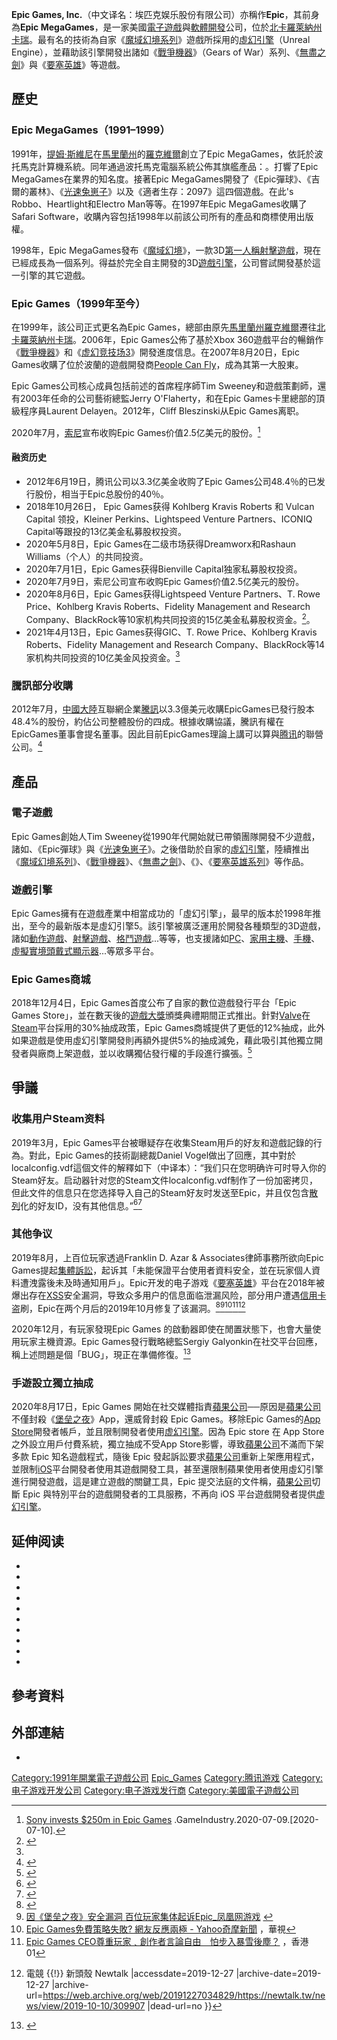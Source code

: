 {{noteTA
|G1=Games
|G2=IT
|1=zh-cn:堡垒之夜;zh-tw:要塞英雄;
}}
{{Infobox company
| name = Epic Games, Inc.
| logo = Epic Games logo.svg
| logo_size = 160px
| image = Epic Games office.jpg
| image_caption = 位于[[北卡羅萊納州|北卡羅萊納州]][[卡瑞_(北卡羅萊納州)|卡瑞]]的Epic Games总部
| former_names = {{Unbulleted list|Potomac Computer Systems {{small|(1991年–1992年)}}|Epic MegaGames, Inc. {{small|(1992年–1999年)}}}}
| type = [[私人公司|私人公司]]
| foundation = {{USA}}[[馬里蘭州|馬里蘭州]][[羅克維爾_(馬里蘭州)|羅克維爾]]
| founder = [[Tim_Sweeney|Tim Sweeney]]<br />{{en-link|Mark Rein|Mark Rein (software executive)}}
| defunct = 
| location_city = [[北卡羅萊納州|北卡羅萊納州]][[卡瑞_(北卡羅萊納州)|卡瑞]]
| location_country = {{USA}}
| area_served = 全球
| key_people = {{ubl|Tim Sweeney <small>（CEO）</small>|Mark Rein <small>（副总经理）</small>|{{en-link|Cliff Bleszinski}} <small>（设计总监，1992年-2012年）</small>}}
| industry = [[电子游戏|互动娱乐]]
| products = '''[[電子遊戲|電子遊戲]]'''<br />{{en-link|Castle of the Winds|Castle of the Winds}}<br />{{en-link|ZZT|ZZT}}<br />{{en-link|Overkill (video game)|Overkill}}<br />{{en-link|Jill of the Jungle|Jill of the Jungle}}<br />[[光速兔崽子|光速兔崽子]]<br />{{en-link|Epic Pinball}}<br />Fire Fight<br />{{en-link|One Must Fall: 2097}}<br />[[魔域幻境系列|魔域幻境系列]]<br />[[奇蹟時代|奇蹟時代]]<br />[[戰爭機器_(遊戲)|戰爭機器]]<br />{{en-link|Shadow Complex}}<br />{{en-link|Kiloblaster}}<br />[[無盡之劍|無盡之劍]]<br/>{{en-link|Infinity Blade II|無盡之劍}}<br/>[[要塞英雄|要塞英雄]]<br/>'''[[遊戲引擎|遊戲引擎]]'''<br />[[虛幻引擎|虛幻引擎]]<br/>'''[[Epic_Games商城|Epic Games商城]]'''
| owner = [[蒂姆·斯維尼|蒂姆·斯維尼]]<small>(50%)</small><br>[[騰訊控股|騰訊控股]] <small>(48.4%)</small>
| num_employees = 1000+ (2019年)
| parent = 
| divisions = 
| subsid = [[People_Can_Fly|People Can Fly]] (100%)<br />[[Chair_Entertainment|Chair Entertainment]]<br />英佩游戏<small>（原Epic Games中国）</small><ref>{{cite web|last=Gilbert|first=Ben|title=Epic Games China isn't quite part of Epic Games [update: even more info!]|url=https://www.engadget.com/2012/03/07/epic-games-china-isnt-quite-part-of-epic-games-but-kinda-sorta/|publisher=Engadget|date=2012-03-07|deadurl=yes|archiveurl=https://web.archive.org/web/20180813191007/https://www.engadget.com/2012/03/07/epic-games-china-isnt-quite-part-of-epic-games-but-kinda-sorta/|archivedate=2018-08-13|accessdate=2018-08-13}}</ref><br />Epic Games Japan<br />Epic Games Korea
| homepage = {{URL|http://www.epicgames.com/}}
| native_name = Epic Games, Inc.
| name_en = 
}}
'''Epic Games, Inc.'''（中文译名：埃匹克娱乐股份有限公司）亦稱作'''Epic'''，其前身為'''Epic MegaGames'''，是一家美國[[游戏开发者|電子遊戲]]與[[軟體開發|軟體開發]]公司，位於[[北卡羅萊納州|北卡羅萊納州]][[卡瑞_(北卡羅萊納州)|卡瑞]]。最有名的技術為自家《[[魔域幻境系列|魔域幻境系列]]》遊戲所採用的[[虛幻引擎|虛幻引擎]]（Unreal Engine），並藉助該引擎開發出諸如《[[戰爭機器_(遊戲)|戰爭機器]]》（Gears of War）系列、《[[無盡之劍|無盡之劍]]》與《[[要塞英雄|要塞英雄]]》等遊戲。

==歷史==
===Epic MegaGames（1991–1999）===
1991年，[[蒂姆·斯維尼|提姆·斯維尼]]在[[馬里蘭州|馬里蘭州]]的[[羅克維爾|羅克維爾]]創立了Epic MegaGames，依託於波托馬克計算機系統。同年通過波托馬克電腦系統公佈其旗艦產品：{{en-link|ZZT|ZZT}}。{{en-link|ZZT|ZZT}}打響了Epic MegaGames在業界的知名度。接著Epic MegaGames開發了《Epic彈球》、《吉爾的叢林》、《[[光速兔崽子|光速兔崽子]]》以及《適者生存：2097》這四個遊戲。在此's Robbo、Heartlight和Electro Man等等。在1997年Epic MegaGames收購了Safari Software，收購內容包括1998年以前該公司所有的產品和商標使用出版權。

1998年，Epic MegaGames發布《[[魔域幻境|魔域幻境]]》，一款3D[[第一人稱射擊遊戲|第一人稱射擊遊戲]]，現在已經成長為一個系列。得益於完全自主開發的3D[[遊戲引擎|遊戲引擎]]，公司嘗試開發基於這一引擎的其它遊戲。

===Epic Games（1999年至今）===
在1999年，該公司正式更名為Epic Games，總部由原先[[馬里蘭州|馬里蘭州]][[羅克維爾|羅克維爾]]遷往[[北卡羅萊納州|北卡羅萊納州]][[卡瑞_(北卡罗来纳州)|卡瑞]]。2006年，Epic Games公佈了基於Xbox 360遊戲平台的暢銷作《[[戰爭機器_(遊戲)|戰爭機器]]》和《[[虚幻竞技场3|虚幻竞技场3]]》開發進度信息。在2007年8月20日，Epic Games收購了位於波蘭的遊戲開發商[[People_Can_Fly|People Can Fly]]，成為其第一大股東。

Epic Games公司核心成員包括前述的首席程序師Tim Sweeney和遊戲策劃師{{le|克利夫·布列辛斯基|Cliff Bleszinski|Cliff Bleszinski}}，還有2003年任命的公司藝術總監Jerry O'Flaherty，和在Epic Games卡里總部的頂級程序員Laurent Delayen。2012年，Cliff Bleszinski从Epic Games离职。

2020年7月，[[索尼|索尼]]宣布收购Epic Games价值2.5亿美元的股份。<ref>[https://www.gamesindustry.biz/articles/2020-07-09-sony-invests-USD250m-in-epic-games Sony invests $250m in Epic Games] {{Wayback|url=https://www.gamesindustry.biz/articles/2020-07-09-sony-invests-USD250m-in-epic-games |date=20200709210850 }}.GameIndustry.2020-07-09.[2020-07-10].</ref>

====融资历史====
*2012年6月19日，腾讯公司以3.3亿美金收购了Epic Games公司48.4％的已发行股份，相当于Epic总股份的40％。
*2018年10月26日， Epic Games获得 Kohlberg Kravis Roberts 和 Vulcan Capital 领投，Kleiner Perkins、Lightspeed Venture Partners、ICONIQ Capital等跟投的13亿美金私募股权投资。
*2020年5月8日，Epic Games在二级市场获得Dreamworx和Rashaun Williams（个人）的共同投资。
*2020年7月1日，Epic Games获得Bienville Capital独家私募股权投资。
*2020年7月9日，索尼公司宣布收购Epic Games价值2.5亿美元的股份。
*2020年8月6日，Epic Games获得Lightspeed Venture Partners、T. Rowe Price、Kohlberg Kravis Roberts、Fidelity Management and Research Company、BlackRock等10家机构共同投资的15亿美金私募股权资金。<ref name="epicgames">{{Cite web |url=https://www.mg21.com/epic.html |title=美国视频游戏和软件公司：Epic Games, Inc. |publisher=美股之家 |date=2021-05-30 |access-date=2021-05-30 |archive-date=2021-06-03 |archive-url=https://web.archive.org/web/20210603144920/https://www.mg21.com/epic.html }}</ref>。
*2021年4月13日，Epic Games获得GIC、T. Rowe Price、Kohlberg Kravis Roberts、Fidelity Management and Research Company、BlackRock等14家机构共同投资的10亿美金风投资金。<ref name="epicgames"/>

===騰訊部分收購===
2012年7月，[[中国大陆|中國大陸]]互聯網企業[[腾讯|騰訊]]以3.3億美元收購EpicGames已發行股本48.4%的股份，約佔公司整體股份的四成。根據收購協議，騰訊有權在EpicGames董事會提名董事。因此目前EpicGames理論上講可以算與[[腾讯|腾讯]]的聯營公司。<ref>{{cite web|url=https://gnn.gamer.com.tw/6/67206.html|title=騰訊入股 Unreal Engine 開發商 Epic Games|publisher=巴哈姆特|date=2012-06-20|accessdate=2018-08-14|language=zh|deadurl=yes|archiveurl=https://web.archive.org/web/20180813190446/https://gnn.gamer.com.tw/6/67206.html|archivedate=2018-08-13}}</ref>

==產品==
===電子遊戲===
Epic Games創始人Tim Sweeney從1990年代開始就已帶領團隊開發不少遊戲，諸如{{tsl|en|ZZT}}、《Epic彈球》與《[[光速兔崽子|光速兔崽子]]》。之後借助於自家的[[虛幻引擎|虛幻引擎]]，陸續推出《[[魔域幻境系列|魔域幻境系列]]》、《[[戰爭機器_(遊戲)|戰爭機器]]》、《[[無盡之劍|無盡之劍]]》、《{{tsl|en|Shadow Complex}}》、《[[要塞英雄系列|要塞英雄系列]]》等作品。

===遊戲引擎===
{{Main|虛幻引擎}}
Epic Games擁有在遊戲產業中相當成功的「虛幻引擎」，最早的版本於1998年推出，至今的最新版本是虛幻引擎5。該引擎被廣泛運用於開發各種類型的3D遊戲，諸如[[動作遊戲|動作遊戲]]、[[射擊遊戲|射擊遊戲]]、[[格鬥遊戲|格鬥遊戲]]...等等，也支援諸如[[个人电脑|PC]]、[[家用主機|家用主機]]、[[手機|手機]]、[[虛擬實境|虛擬實境]][[頭戴式顯示器|頭戴式顯示器]]...等眾多平台。

===Epic Games商城===
{{main|Epic Games商城}}
2018年12月4日，Epic Games首度公布了自家的數位遊戲發行平台「Epic Games Store」，並在數天後的[[遊戲大獎|遊戲大獎]]頒獎典禮期間正式推出。針對[[Valve|Valve]]在[[Steam|Steam]]平台採用的30%抽成政策，Epic Games商城提供了更低的12%抽成，此外如果遊戲是使用虛幻引擎開發則再額外提供5%的抽成減免，藉此吸引其他獨立開發者與廠商上架遊戲，並以收購獨佔發行權的手段進行擴張。<ref>{{cite web | url = https://venturebeat.com/2018/12/04/fortnite-dev-launches-epic-games-store-that-takes-just-12-of-revenue/ | title = Fortnite dev launches Epic Games Store that takes just 12% of revenue | first = Jeff | last = Grubb | date = 2018-12-04 | accessdate = 2018-12-04 | work = [[Venture_Beat|Venture Beat]] | archive-date = 2018-12-04 | archive-url = https://web.archive.org/web/20181204154615/https://venturebeat.com/2018/12/04/fortnite-dev-launches-epic-games-store-that-takes-just-12-of-revenue/ | dead-url = no }}</ref>

== 爭議 ==
===收集用户Steam资料===
2019年3月，Epic Games平台被曝疑存在收集Steam用戶的好友和遊戲記錄的行為。對此，Epic Games的技術副總裁Daniel Vogel做出了回應，其中對於localconfig.vdf這個文件的解釋如下（中译本）：“我们只在您明确许可时导入你的Steam好友。启动器针对您的Steam文件localconfig.vdf制作了一份加密拷贝，但此文件的信息只在您选择导入自己的Steam好友时发送至Epic，并且仅包含[[哈希函数|散列]]化的好友ID，没有其他信息。”<ref>{{Cite news|url=https://tw.esports.yahoo.com/epic-games-遭爆私下擷取-steam-好友等隱私資訊%EF%BC%8C網友矛頭指向-045932435.html|title=Epic Games 遭爆私下擷取 Steam 好友等隱私資訊，網友矛頭指向騰訊|author=MrSun|date=2019年3月15日|work=Yahoo電競|accessdate=2019年3月15日|archive-date=2019年5月9日|archive-url=https://web.archive.org/web/20190509225032/https://tw.esports.yahoo.com/epic-games-%E9%81%AD%E7%88%86%E7%A7%81%E4%B8%8B%E6%93%B7%E5%8F%96-steam-%E5%A5%BD%E5%8F%8B%E7%AD%89%E9%9A%B1%E7%A7%81%E8%B3%87%E8%A8%8A%EF%BC%8C%E7%B6%B2%E5%8F%8B%E7%9F%9B%E9%A0%AD%E6%8C%87%E5%90%91-045932435.html|dead-url=no}}</ref><ref>{{Cite web|title=真SteamSpy？！Epic Games平台被爆收集Steam用户的好友和游戏记录 - 其他平台 - SteamCN 蒸汽动力 - 驱动正版游戏的引擎！|url=https://steamcn.com/t472996-1-1|work=steamcn.com|accessdate=2019-03-15|archive-url=https://web.archive.org/web/20190508025252/https://steamcn.com/t472996-1-1|archive-date=2019-05-08|dead-url=yes}}{{不可靠来源}}</ref>{{需要额外来源}}

===其他争议===
2019年8月，上百位玩家透過Franklin D. Azar & Associates律師事務所欲向Epic Games提起[[集體訴訟|集體訴訟]]，起诉其「未能保證平台使用者資料安全，並在玩家個人資料遭洩露後未及時通知用戶」。Epic开发的电子游戏《[[要塞英雄|要塞英雄]]》平台在2018年被爆出存在[[XSS|XSS]]安全漏洞，导致众多用户的信息面临泄漏风险，部分用户遭遇[[信用卡|信用卡]]盗刷，Epic在两个月后的2019年10月修复了该漏洞。<ref>{{Cite web |url=https://www.pingwest.com/w/192739 |title=因《堡垒之夜》用户数据泄露 Epic或将面临集体诉讼-PingWest 品玩 |accessdate=2019-12-27 |archive-date=2019-12-27 |archive-url=https://web.archive.org/web/20191227034833/https://www.pingwest.com/w/192739 |dead-url=no }}</ref><ref>[https://games.ifeng.com/a/20190812/45516938_0.shtml 因《堡垒之夜》安全漏洞 百位玩家集体起诉Epic_凤凰网游戏] {{Wayback|url=https://games.ifeng.com/a/20190812/45516938_0.shtml |date=20200810031549 }}{{需要更好来源}}</ref><ref>[https://tw.news.yahoo.com/epic-games%E5%85%8D%E8%B2%BB%E7%AD%96%E7%95%A5%E5%A4%B1%E6%95%97-%E7%B6%B2%E5%8F%8B%E5%8F%8D%E6%87%89%E5%85%A9%E6%A5%B5-075000717.html Epic Games免費策略失敗? 網友反應兩極 - Yahoo奇摩新聞] {{Wayback|url=https://tw.news.yahoo.com/epic-games%E5%85%8D%E8%B2%BB%E7%AD%96%E7%95%A5%E5%A4%B1%E6%95%97-%E7%B6%B2%E5%8F%8B%E5%8F%8D%E6%87%89%E5%85%A9%E6%A5%B5-075000717.html |date=20191227034828 }}，華視</ref><ref>[https://www.hk01.com/%E9%81%8A%E6%88%B2%E5%8B%95%E6%BC%AB/384341/%E5%80%9F%E9%91%92%E6%9A%B4%E9%9B%AA-epic-games-%E5%B0%8A%E9%87%8D%E7%8E%A9%E5%AE%B6%E5%93%A1%E5%B7%A5%E8%A8%80%E8%AB%96%E8%87%AA%E7%94%B1-%E7%84%A1%E8%A6%96%E9%A8%B0%E8%A8%8A%E8%82%A1%E6%9D%B1 Epic Games CEO尊重玩家﹑創作者言論自由　怕步入暴雪後塵？] {{Wayback|url=https://www.hk01.com/%E9%81%8A%E6%88%B2%E5%8B%95%E6%BC%AB/384341/%E5%80%9F%E9%91%92%E6%9A%B4%E9%9B%AA-epic-games-%E5%B0%8A%E9%87%8D%E7%8E%A9%E5%AE%B6%E5%93%A1%E5%B7%A5%E8%A8%80%E8%AB%96%E8%87%AA%E7%94%B1-%E7%84%A1%E8%A6%96%E9%A8%B0%E8%A8%8A%E8%82%A1%E6%9D%B1 |date=20191227034842 }}，香港01</ref><ref>{{Cite web |url=https://newtalk.tw/news/view/2019-10-10/309907 |title=騰訊佔股40%！Epic執行長Tim Sweeney挺言論自由遭質疑 {{!}} 電競 {{!}} 新頭殼 Newtalk |accessdate=2019-12-27 |archive-date=2019-12-27 |archive-url=https://web.archive.org/web/20191227034829/https://newtalk.tw/news/view/2019-10-10/309907 |dead-url=no }}</ref>

2020年12月，有玩家發現Epic Games 的啟動器即使在閒置狀態下，也會大量使用玩家主機資源。Epic Games發行戰略總監Sergiy Galyonkin在社交平台回應，稱上述問題是個「BUG」，現正在準備修復。<ref>{{Cite web|url=https://hktecmedia.com/epicgamebugs/|title=被揭偷用玩家資源　Epic Games稱有BUG  - hkTec|accessdate=2019-12-30|archive-date=2021-04-27|archive-url=https://web.archive.org/web/20210427183331/https://hktecmedia.com/epicgamebugs/}}</ref>

===手遊設立獨立抽成===
{{main|Epic Games诉苹果公司案}}
2020年8月17日，Epic Games 開始在社交媒體指責[[蘋果公司|蘋果公司]]──原因是[[蘋果公司|蘋果公司]]不僅封殺《[[堡垒之夜|堡垒之夜]]》App，還威脅封殺 Epic Games。移除Epic Games的[[App_Store_(iOS/iPadOS)|App Store]]開發者帳戶，並且限制開發者使用[[虚幻引擎|虚幻引擎]]。因為 Epic store 在 App Store 之外設立用戶付費系統，獨立抽成不受App Store影響，導致[[蘋果公司|蘋果公司]]不滿而下架多款 Epic 知名遊戲程式，隨後 Epic 發起訴訟要求[[蘋果公司|蘋果公司]]重新上架應用程式，並限制[[iOS|iOS]]平台開發者使用其遊戲開發工具，甚至還限制蘋果使用者使用虛幻引擎進行開發遊戲，這是建立遊戲的關鍵工具，Epic 提交法庭的文件稱，[[蘋果公司|蘋果公司]]切斷 Epic 與特別平台的遊戲開發者的工具服務，不再向 iOS 平台遊戲開發者提供[[虚幻引擎|虚幻引擎]]。

==延伸阅读==
* {{cite web |url=http://www.gamespot.com/features/makeunreal/ |title=Blinded By Reality: The True Story Behind the Creation of Unreal |authorlink=Geoff Keighley |last=Keighley |first=Geoffrey |website=[[GameSpot|GameSpot]] |archive-url=https://web.archive.org/web/20010519154729/http://www.gamespot.com/features/makeunreal/ |archive-date=2001-05-19 |accessdate=2020-05-14 |dead-url=no }}
* {{cite web |url=http://features.teamxbox.com/xbox/1199/Everything-You-Wanted-to-Know-About-Unreal/p1/ |title=Everything You Wanted to Know About Unreal |last=Berardini |first=César A. |date=June 30, 2005 |website=[[TeamXbox|TeamXbox]] |archive-url=https://web.archive.org/web/20050703012449/http://features.teamxbox.com/xbox/1199/Everything-You-Wanted-to-Know-About-Unreal/p1/ |archive-date=2005-07-03 |accessdate=2020-05-14 |dead-url=yes }}
* {{cite web |url=https://www.gamesradar.com/the-epic-tradition/ |title=The Epic tradition |last=Porter |first=Will |date=October 26, 2007 |website=[[GamesRadar|GamesRadar]] |access-date=2020-05-14 |archive-date=2021-04-27 |archive-url=https://web.archive.org/web/20210427183349/https://www.gamesradar.com/the-epic-tradition/ }}
* {{cite web |url=http://v1.escapistmagazine.com/articles/view/video-games/issues/issue_149/4896-Epic-s-Rainmakers |title=Epic's Rainmakers |last=Blancato |first=Joe |date=May 13, 2008 |website=[[The_Escapist|The Escapist]] |accessdate=2020-05-14 |archive-date=2020-06-03 |archive-url=https://web.archive.org/web/20200603061329/https://v1.escapistmagazine.com/articles/view/video-games/issues/issue_149/4896-Epic-s-Rainmakers |dead-url=no }}
* {{cite web |url=https://gamasutra.com/view/feature/132426/from_the_past_to_the_future_tim_.php |title=From The Past To The Future: Tim Sweeney Talks |last=Edwards |first=Benj |date=May 25, 2009 |website=[[Gamasutra|Gamasutra]] |accessdate=2020-05-14 |archive-date=2017-02-04 |archive-url=https://web.archive.org/web/20170204115638/http://www.gamasutra.com/view/feature/132426/from_the_past_to_the_future_tim_.php |dead-url=no }}
* {{cite web |url=https://kotaku.com/the-quiet-tinkerer-who-makes-games-beautiful-finally-ge-5865951 |title=The Quiet Tinkerer Who Makes Games Beautiful Finally Gets His Due |last=Totilo |first=Stephen |date=December 7, 2011 |website=[[Kotaku|Kotaku]] |accessdate=2020-05-14 |archive-date=2020-06-03 |archive-url=https://web.archive.org/web/20200603061428/https://kotaku.com/the-quiet-tinkerer-who-makes-games-beautiful-finally-ge-5865951 |dead-url=no }}
* {{cite web |url=https://www.polygon.com/2012/10/1/3438196/better-with-age-a-history-of-epic-games |title=Better with age: A history of Epic Games |last=Plante |first=Chris |date=April 2, 2012 |website=[[Polygon_(website)|Polygon]] |accessdate=2020-05-14 |archive-date=2017-10-04 |archive-url=https://web.archive.org/web/20171004035609/https://www.polygon.com/2012/10/1/3438196/better-with-age-a-history-of-epic-games |dead-url=no }}
* {{cite web |url=https://www.mcvuk.com/development-legends-an-unreal-tale/ |title=Development Legends: An Unreal tale |last=Freeman |first=Will |date=August 12, 2013 |website={{tsl|en|MCV (magazine)||MCV}}}}
* {{cite web |url=https://www.polygon.com/a/epic-4-0 |title=Their future is Epic: The evolution of a gaming giant |author1={{tsl|en|Brian Crecente|}} |date=May 1, 2016 |website=[[Polygon_(website)|Polygon]] |accessdate=2020-05-14 |archive-date=2017-10-04 |archive-url=https://web.archive.org/web/20171004085547/https://www.polygon.com/a/epic-4-0 |dead-url=no }}
* {{cite web |url=https://www.cnbc.com/2018/06/12/epic-games-company-behind-fortnite-was-founded-by-a-college-kid.html |title='Fortnite' launched battle royale a year ago today — here's how the company behind the billion-dollar game was founded by a college kid |last=Huddleston Jr. |first=Tom |date=August 9, 2018 |website=[[CNBC|CNBC]] |accessdate=2020-05-14 |archive-date=2020-06-03 |archive-url=https://web.archive.org/web/20200603061400/https://www.cnbc.com/2018/06/12/epic-games-company-behind-fortnite-was-founded-by-a-college-kid.html |dead-url=no }}

==參考資料==
{{Reflist}}

==外部連結==
* {{Official|http://www.epicgames.com/}}

{{Epic}}
{{主要電子遊戲公司}}

{{DEFAULTSORT:Epic}}
[[Category:1991年開業電子遊戲公司|Category:1991年開業電子遊戲公司]]
[[Category:Epic_Games|]]
[[Category:腾讯游戏|Category:腾讯游戏]]
[[Category:电子游戏开发公司|Category:电子游戏开发公司]]
[[Category:电子游戏发行商|Category:电子游戏发行商]]
[[Category:美國電子遊戲公司|Category:美國電子遊戲公司]]